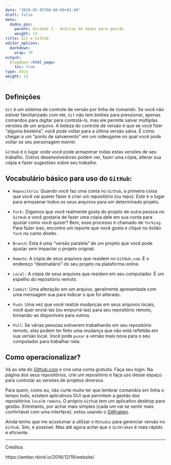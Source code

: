 ---
date: "2019-05-05T00:00:00+01:00"
draft: false
menu:
  dados_pos:
    parent: Unidade 1 - Análise de dados para gestão
    weight: 13
title: Git e Github
editor_options: 
  markdown: 
    wrap: 70
output: 
  blogdown::html_page:
    toc: true
type: docs
weight: 13
---


## Definições

`Git` é um sistema de controle de versão por linha de comando. Se você não estiver familiarizado com ele, `Git` não tem botões para pressionar, apenas comandos para digitar para controlá-lo, mas ele permite salvar múltiplas versões de um arquivo. A beleza do controle de versão é que se você fizer "alguma besteira", você pode voltar para a última versão salva. É como chegar a um "ponto de salvamento" em um videogame no qual você pode voltar se seu personagem morrer.

`GitHub` é o lugar onde você pode armazenar todas estas versões de seu trabalho. Outros desenvolvedores podem ver, fazer uma cópia, alterar sua cópia e fazer sugestões sobre seu trabalho.

## Vocabulário básico para uso do `GitHub`:

- `Repositório`: Quando você faz uma conta no `Github`, a primeira coisa que você vai querer fazer é criar um repositório (ou repo). Este é o lugar para armazenar todos os seus arquivos para um determinado projeto.

- `Fork:` Digamos que você realmente gosta do projeto de outra pessoa no `GitHub` e você gostaria de fazer uma cópia dele em sua conta para ajustar como você quiser? Bem, esse processo é chamado de `forking`. Para fazer isso, encontre um reporte que você gosta e clique no botão `fork` no canto direito.

- `Branch`: Esta é uma "versão paralela" de um projeto que você pode ajustar sem impactar o projeto original.

- `Remote`: A cópia de seus arquivos que residem no `GitHub.com`. É o endereço "destinatário" do seu projeto na plataforma online.

- `Local:` A cópia de seus arquivos que residem em seu computador. É um espelho do repositório remoto.

- `Commit`: Uma alteração em um arquivo, geralmente apresentada com uma mensagem sua para indicar o que foi alterado.

- `Push`: Uma vez que você realize mudanças em seus arquivos locais, você quer enviá-las (ou empurrá-las) para seu repositório remoto, tornando-as disponíveis para outros.

- `Pull`: Se várias pessoas estiverem trabalhando em seu repositório remoto, elas podem ter feito uma mudança que não está refletida em sua versão local. Você pode `puxar` a versão mais nova para o seu computador para trabalhar nela.

## Como operacionalizar?

Vá ao site do [Github.com](Github.com) e crie uma conta gratuita. Faça seu login. 
Na página dos seus repositórios, crie um repositório e faça uso desse espaço para controlar as versões de projetos diversos. 

Para quem, como eu, não curte muito ter que lembrar comandos em linha o tempo todo, existem aplicativos GUI que permitem a gestão dos repositórios `local`e `remoto`. O próprio `Github` tem um aplicativo desktop para gestão. Entretanto, por achar mais simples (cada um vai se sentir mais confortável com uma interface), estou usando o [GitKraken](https://www.gitkraken.com/). 

Ainda tenho que me acostumar a utilizar o `RStudio` para gerenciar versão no `Github`. Sim, é possível. Mas até agora achei que o `GitKraken` é mais rápido e eficiente. 

---
Créditos

https://amber.rbind.io/2016/12/19/website/

